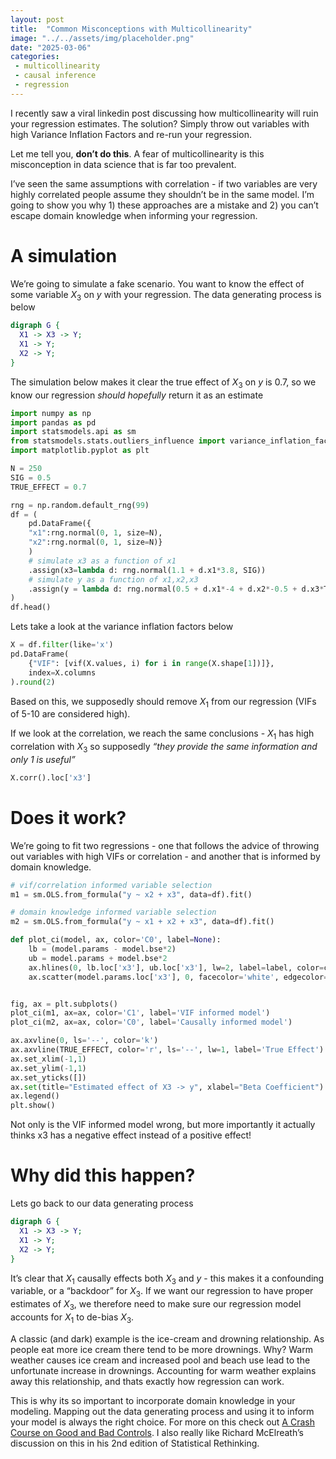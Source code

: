 ```yaml
---
layout: post
title:  "Common Misconceptions with Multicollinearity"
image: "../../assets/img/placeholder.png"
date: "2025-03-06"
categories:
 - multicollinearity
 - causal inference
 - regression
---
```



I recently saw a viral linkedin post discussing how multicollinearity will ruin your regression estimates. The solution? Simply throw out variables with high Variance Inflation Factors and re-run your regression. 

Let me tell you, __don't do this__. A fear of multicollinearity is this misconception in data science that is far too prevalent. 

I've seen the same assumptions with correlation - if two variables are very highly correlated people assume they shouldn't be in the same model. I'm going to show you why 1) these approaches are a mistake and 2) you can't escape domain knowledge when informing your regression.

# A simulation

We're going to simulate a fake scenario. You want to know the effect of some variable $X_3$ on $y$ with your regression. The data generating process is below

```dot
digraph G {
  X1 -> X3 -> Y;
  X1 -> Y;
  X2 -> Y;
}
```

The simulation below makes it clear the true effect of $X_3$ on $y$ is 0.7, so we know our regression _should hopefully_ return it as an estimate

```python
import numpy as np
import pandas as pd
import statsmodels.api as sm
from statsmodels.stats.outliers_influence import variance_inflation_factor as vif
import matplotlib.pyplot as plt

N = 250
SIG = 0.5
TRUE_EFFECT = 0.7

rng = np.random.default_rng(99)
df = (
    pd.DataFrame({
    "x1":rng.normal(0, 1, size=N), 
    "x2":rng.normal(0, 1, size=N)}
    )
    # simulate x3 as a function of x1
    .assign(x3=lambda d: rng.normal(1.1 + d.x1*3.8, SIG))
    # simulate y as a function of x1,x2,x3
    .assign(y = lambda d: rng.normal(0.5 + d.x1*-4 + d.x2*-0.5 + d.x3*TRUE_EFFECT, SIG))
)
df.head()
```

Lets take a look at the variance inflation factors below

```python
X = df.filter(like='x')
pd.DataFrame(
    {"VIF": [vif(X.values, i) for i in range(X.shape[1])]}, 
    index=X.columns
).round(2)
```

Based on this, we supposedly should remove $X_1$ from our regression (VIFs of 5-10 are considered high).

If we look at the correlation, we reach the same conclusions - $X_1$ has high correlation with $X_3$ so supposedly _"they provide the same information and only 1 is useful"_

```python
X.corr().loc['x3']
```

# Does it work?

We're going to fit two regressions - one that follows the advice of throwing out variables with high VIFs or correlation - and another that is informed by domain knowledge.

```python
# vif/correlation informed variable selection
m1 = sm.OLS.from_formula("y ~ x2 + x3", data=df).fit()

# domain knowledge informed variable selection
m2 = sm.OLS.from_formula("y ~ x1 + x2 + x3", data=df).fit()

def plot_ci(model, ax, color='C0', label=None):
    lb = (model.params - model.bse*2)
    ub = model.params + model.bse*2
    ax.hlines(0, lb.loc['x3'], ub.loc['x3'], lw=2, label=label, color=color)
    ax.scatter(model.params.loc['x3'], 0, facecolor='white', edgecolor=color, zorder=10, s=10)


fig, ax = plt.subplots()
plot_ci(m1, ax=ax, color='C1', label='VIF informed model')
plot_ci(m2, ax=ax, color='C0', label='Causally informed model')

ax.axvline(0, ls='--', color='k')
ax.axvline(TRUE_EFFECT, color='r', ls='--', lw=1, label='True Effect')
ax.set_xlim(-1,1)
ax.set_ylim(-1,1)
ax.set_yticks([])
ax.set(title="Estimated effect of X3 -> y", xlabel="Beta Coefficient")
ax.legend()
plt.show()
```

Not only is the VIF informed model wrong, but more importantly it actually thinks x3 has a negative effect instead of a positive effect! 

# Why did this happen?

Lets go back to our data generating process

```dot
digraph G {
  X1 -> X3 -> Y;
  X1 -> Y;
  X2 -> Y;
}
```

It's clear that $X_1$ causally effects both $X_3$ and $y$ - this makes it a confounding variable, or a "backdoor" for $X_3$. If we want our regression to have proper estimates of $X_3$, we therefore need to make sure our regression model accounts for $X_1$ to de-bias $X_3$. 

A classic (and dark) example is the ice-cream and drowning relationship. As people eat more ice cream there tend to be more drownings. Why? Warm weather causes ice cream and increased pool and beach use lead to the unfortunate increase in drownings. Accounting for warm weather explains away this relationship, and thats exactly how regression can work.

This is why its so important to incorporate domain knowledge in your modeling. Mapping out the data generating process and using it to inform your model is always the right choice. For more on this check out [A Crash Course on Good and Bad Controls](https://ftp.cs.ucla.edu/pub/stat_ser/r493.pdf). I also really like Richard McElreath's discussion on this in his 2nd edition of Statistical Rethinking.
